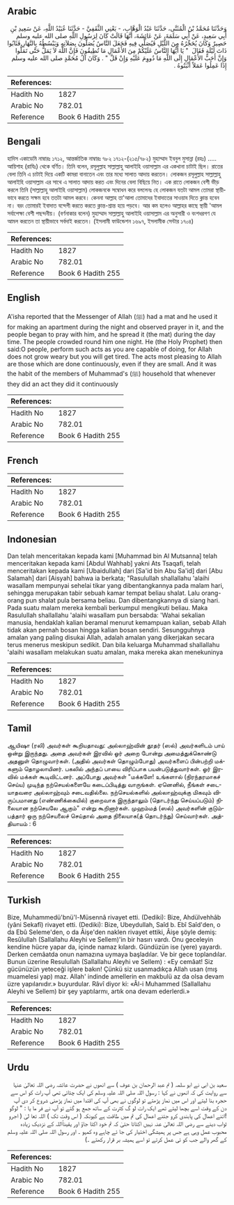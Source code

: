 ## Arabic


<div dir="rtl" lang="ar" style={{fontSize:'larger',backgroundColor:'#f8f9fa',padding:20}}>
وَحَدَّثَنَا مُحَمَّدُ بْنُ الْمُثَنَّى، حَدَّثَنَا عَبْدُ الْوَهَّابِ، - يَعْنِي الثَّقَفِيَّ - حَدَّثَنَا عُبَيْدُ اللَّهِ، عَنْ سَعِيدِ بْنِ أَبِي سَعِيدٍ، عَنْ أَبِي سَلَمَةَ، عَنْ عَائِشَةَ، أَنَّهَا قَالَتْ كَانَ لِرَسُولِ اللَّهِ صلى الله عليه وسلم حَصِيرٌ وَكَانَ يُحَجِّرُهُ مِنَ اللَّيْلِ فَيُصَلِّي فِيهِ فَجَعَلَ النَّاسُ يُصَلُّونَ بِصَلاَتِهِ وَيَبْسُطُهُ بِالنَّهَارِ فَثَابُوا ذَاتَ لَيْلَةٍ فَقَالَ ‏ "‏ يَا أَيُّهَا النَّاسُ عَلَيْكُمْ مِنَ الأَعْمَالِ مَا تُطِيقُونَ فَإِنَّ اللَّهَ لاَ يَمَلُّ حَتَّى تَمَلُّوا وَإِنَّ أَحَبَّ الأَعْمَالِ إِلَى اللَّهِ مَا دُووِمَ عَلَيْهِ وَإِنْ قَلَّ ‏"‏ ‏.‏ وَكَانَ آلُ مُحَمَّدٍ صلى الله عليه وسلم إِذَا عَمِلُوا عَمَلاً أَثْبَتُوهُ ‏.‏
</div>
<div style={{backgroundColor:'#f8f9fa',padding:20, marginBottom: 10}}><table> <thead> <tr> <th>References:</th> <th></th> </tr> </thead> <tbody><tr><td>Hadith No</td><td>1827</td></tr><tr><td>Arabic No</td><td>782.01</td></tr><tr><td>Reference</td><td>Book 6 Hadith 255</td></tr></tbody></table></div>

## Bengali


<div dir="ltr" lang="bn" style={{fontSize:'larger',backgroundColor:'#f8f9fa',padding:20}}>
হাদিস একাডেমি নাম্বারঃ ১৭১২, আন্তর্জাতিক নাম্বারঃ ৭৮২ ১৭১২-(২১৫/৭৮২) মুহাম্মাদ ইবনুল মুসান্না (রহঃ) ..... আয়িশাহ (রাযিঃ) থেকে বর্ণিত। তিনি বলেন, রসূলুল্লাহ সাল্লাল্লাহু আলাইহি ওয়াসাল্লাম এর একখানা চাটাই ছিল। রাতের বেলা তিনি এ চাটাই দিয়ে একটি কামরা বানাতেন এবং তার মধ্যে সালাত আদায় করতেন। লোকজন রসূলুল্লাহ সাল্লাল্লাহু আলাইহি ওয়াসাল্লাম এর সাথে এ সালাত আদায় করত এবং দিনের বেলা বিছিয়ে নিত। এক রাতে লোকজন বেশী ভীড় করলে তিনি (সাল্লাল্লাহু আলাইহি ওয়াসাল্লাম) লোকজনকে সম্বোধন করে বললেনঃ হে লোকজন যতটা আমল তোমরা স্থায়ীভাবে করতে সক্ষম হবে ততটা আমল করবে। কেননা আল্লাহ তা'আলা তোমাদের ইবাদাতের সাওয়াব দিতে ক্লান্ত হবেন না। বরং তোমারই ইবাদাত বন্দেগী করতে করতে ক্লান্ত-শ্রান্ত হয়ে পড়বে। আর কম হলেও আল্লাহর কাছে স্থায়ী 'আমল সর্বাপেক্ষা বেশী পছন্দনীয়। (বর্ণনাকার বলেন) মুহাম্মাদ সাল্লাল্লাহু আলাইহি ওয়াসাল্লাম এর অনুসারী ও বংশধরগণ যে আমল করতেন তা স্থায়ীভাবে সর্বদাই করতেন। (ইসলামী ফাউন্ডেশন ১৬৯৭, ইসলামীক সেন্টার ১৭০৪)
</div>
<div style={{backgroundColor:'#f8f9fa',padding:20, marginBottom: 10}}><table> <thead> <tr> <th>References:</th> <th></th> </tr> </thead> <tbody><tr><td>Hadith No</td><td>1827</td></tr><tr><td>Arabic No</td><td>782.01</td></tr><tr><td>Reference</td><td>Book 6 Hadith 255</td></tr></tbody></table></div>

## English


<div dir="ltr" lang="en" style={{fontSize:'larger',backgroundColor:'#f8f9fa',padding:20}}>
A'isha reported that the Messenger of Allah (ﷺ) had a mat and he used it for making an apartment during the night and observed prayer in it, and the people began to pray with him, and he spread it (the mat) during the day time. The people crowded round him one night. He (the Holy Prophet) then said:O people, perform such acts as you are capable of doing, for Allah does not grow weary but you will get tired. The acts most pleasing to Allah are those which are done continuously, even if they are small. And it was the habit of the members of Muhammad's (ﷺ) household that whenever they did an act they did it continuously
</div>
<div style={{backgroundColor:'#f8f9fa',padding:20, marginBottom: 10}}><table> <thead> <tr> <th>References:</th> <th></th> </tr> </thead> <tbody><tr><td>Hadith No</td><td>1827</td></tr><tr><td>Arabic No</td><td>782.01</td></tr><tr><td>Reference</td><td>Book 6 Hadith 255</td></tr></tbody></table></div>

## French


<div dir="ltr" lang="fr" style={{fontSize:'larger',backgroundColor:'#f8f9fa',padding:20}}>

</div>
<div style={{backgroundColor:'#f8f9fa',padding:20, marginBottom: 10}}><table> <thead> <tr> <th>References:</th> <th></th> </tr> </thead> <tbody><tr><td>Hadith No</td><td>1827</td></tr><tr><td>Arabic No</td><td>782.01</td></tr><tr><td>Reference</td><td>Book 6 Hadith 255</td></tr></tbody></table></div>

## Indonesian


<div dir="ltr" lang="id" style={{fontSize:'larger',backgroundColor:'#f8f9fa',padding:20}}>
Dan telah menceritakan kepada kami [Muhammad bin Al Mutsanna] telah menceritakan kepada kami [Abdul Wahhab] yakni Ats Tsaqafi, telah menceritakan kepada kami [Ubaidullah] dari [Sa'id bin Abu Sa'id] dari [Abu Salamah] dari [Aisyah] bahwa ia berkata; "Rasulullah shallallahu 'alaihi wasallam mempunyai sehelai tikar yang dibentangkannya pada malam hari, sehingga merupakan tabir sebuah kamar tempat beliau shalat. Lalu orang-orang pun shalat pula bersama beliau. Dan dibentangkannya di siang hari. Pada suatu malam mereka kembali berkumpul mengikuti beliau. Maka Rasulullah shallallahu 'alaihi wasallam pun bersabda: 'Wahai sekalian manusia, hendaklah kalian beramal menurut kemampuan kalian, sebab Allah tidak akan pernah bosan hingga kalian bosan sendiri. Sesungguhnya amalan yang paling disukai Allah, adalah amalan yang dikerjakan secara terus menerus meskipun sedikit. Dan bila keluarga Muhammad shallallahu 'alaihi wasallam melakukan suatu amalan, maka mereka akan menekuninya
</div>
<div style={{backgroundColor:'#f8f9fa',padding:20, marginBottom: 10}}><table> <thead> <tr> <th>References:</th> <th></th> </tr> </thead> <tbody><tr><td>Hadith No</td><td>1827</td></tr><tr><td>Arabic No</td><td>782.01</td></tr><tr><td>Reference</td><td>Book 6 Hadith 255</td></tr></tbody></table></div>

## Tamil


<div dir="ltr" lang="ta" style={{fontSize:'larger',backgroundColor:'#f8f9fa',padding:20}}>
ஆயிஷா (ரலி) அவர்கள் கூறியதாவது: அல்லாஹ்வின் தூதர் (ஸல்) அவர்களிடம் பாய் ஒன்று இருந்தது. அதை அவர்கள் இரவில் ஓர் அறை போன்று அமைத்துக்கொண்டு அதனுள் தொழுவார்கள். (அதில் அவர்கள் தொழும்போது) அவர்களைப் பின்பற்றி மக்களும் தொழலாயினர். பகலில் அந்தப் பாயை விரிப்பாக பயன்படுத்துவார்கள். ஓர் இரவில் மக்கள் கூடிவிட்டனர். அப்போது அவர்கள் "மக்களே! உங்களால் (நிரந்தரமாகச் செய்ய) முடிந்த நற்செயல்களையே கடைப்பிடித்து வாருங்கள். ஏனெனில், நீங்கள் சடையாதவரை அல்லாஹ்வும் சடைவதில்லை. நற்செயல்களில் அல்லாஹ்வுக்கு மிகவும் விருப்பமானது (எண்ணிக்கையில்) குறைவாக இருந்தாலும் (தொடர்ந்து செய்யப்படும்) நிலையான நற்செயலே ஆகும்" என்று கூறினார்கள். முஹம்மத் (ஸல்) அவர்களின் குடும்பத்தார் ஒரு நற்செயலைச் செய்தால் அதை நிலையாக(த் தொடர்ந்து) செய்வார்கள். அத்தியாயம் : 6
</div>
<div style={{backgroundColor:'#f8f9fa',padding:20, marginBottom: 10}}><table> <thead> <tr> <th>References:</th> <th></th> </tr> </thead> <tbody><tr><td>Hadith No</td><td>1827</td></tr><tr><td>Arabic No</td><td>782.01</td></tr><tr><td>Reference</td><td>Book 6 Hadith 255</td></tr></tbody></table></div>

## Turkish


<div dir="ltr" lang="tr" style={{fontSize:'larger',backgroundColor:'#f8f9fa',padding:20}}>
Bize, Muhammedü'bnü'l-Müsennâ rivayet etti. (Dediki): Bize, Ahdülvehhâb (yâni Sekafî) rivayet etti. (Dediki): Bize, Ubeydullah, Saîd b. Ebî Saîd'den, o da Ebû Seleme'den, o da Âişe'den naklen rivayet ettiki, Âişe şöyle demiş: Resûlullah (Sallallahu Aleyhi ve Sellem)'in bir hasırı vardı. Onu geceleyin kendine hücre yapar da, içinde namaz kılardı. Gündüzün ise (yere) yayardı. Derken cemâatda onun namazına uymaya başladılar. Ve bir gece toplandılar. Bunun üzerine Resulullah (Sallallahu Aleyhi ve Sellem) : «Ey cemâat! Siz gücünüzün yeteceği işlere bakın! Çünkü siz usanmadıkça Allah usan (mış muamelesi yap) maz. Allah' indinde amellerin en makbulü az da olsa devam üzre yapılanıdır.» buyurdular. Râvî diyor ki: «Âl-i Muhammed (Sallallahu Aleyhi ve Sellem) bir şey yaptılarmı, artık ona devam ederlerdi.»
</div>
<div style={{backgroundColor:'#f8f9fa',padding:20, marginBottom: 10}}><table> <thead> <tr> <th>References:</th> <th></th> </tr> </thead> <tbody><tr><td>Hadith No</td><td>1827</td></tr><tr><td>Arabic No</td><td>782.01</td></tr><tr><td>Reference</td><td>Book 6 Hadith 255</td></tr></tbody></table></div>

## Urdu


<div dir="rtl" lang="ur" style={{fontSize:'larger',backgroundColor:'#f8f9fa',padding:20}}>
سعید بن ابی نے ابو سلمہ ( نم عبد الرحمان بن عوف ) سے انھوں نے حضرت عائشہ رضی اللہ تعالیٰ عنہا سے روایت کی کہ انھوں نے کہا : رسول اللہ صلی اللہ علیہ وسلم کی ایک چٹائی تھی آپ رات کو اس سے حجرہ بنا لیتے اور اس میں نماز پڑھتے تو لوگوں نے بھی آپ کی اقتدا میں نماز پڑھنی شروع کر دی آپ دن کے وقت اسے بچھا لیتے تھے ایک رات لو گ کثرت کے ساتھ جمع ہو گئے تو آپ نے فر ما یا : " لوگو !اتنے اعمال کی پابندی کرو جتنے اعمال کی تم میں طاقت ہے کیونکہ ( اس وقت تک ) اللہ تعا لیٰ ( اجرو ثواب دینے سے رضی اللہ تعالیٰ عنہ نہیں اکتاتا حتیٰ کہ تم خود اکتا جاؤ اور یقیناًاللہ کے نزدیک زیادہ محبوب عمل وہی ہے جس پر ہمیشگی اختیار کی جا ئے چاہے وہ کمہو ۔ اور رسول اللہ صلی اللہ علیہ وسلم کے گھر والے جب کو ئی عمل کرتے تو اسے ہمیشہ بر قرار رکھتے ۔)
</div>
<div style={{backgroundColor:'#f8f9fa',padding:20, marginBottom: 10}}><table> <thead> <tr> <th>References:</th> <th></th> </tr> </thead> <tbody><tr><td>Hadith No</td><td>1827</td></tr><tr><td>Arabic No</td><td>782.01</td></tr><tr><td>Reference</td><td>Book 6 Hadith 255</td></tr></tbody></table></div>